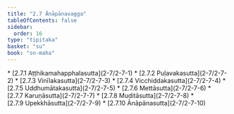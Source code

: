 ```yaml
---
title: "2.7 Ānāpānavagga"
tableOfContents: false
sidebar:
  order: 16
type: "tipitaka"
basket: "su"
book: "sn-maha"
---
```



<DynamicBreadcrumb />



<TableOfContents book="sn-maha" section="2.7">
* [2.7.1 Aṭṭhikamahapphalasutta](2-7/2-7-1)
* [2.7.2 Puḷavakasutta](2-7/2-7-2)
* [2.7.3 Vinīlakasutta](2-7/2-7-3)
* [2.7.4 Vicchiddakasutta](2-7/2-7-4)
* [2.7.5 Uddhumātakasutta](2-7/2-7-5)
* [2.7.6 Mettāsutta](2-7/2-7-6)
* [2.7.7 Karuṇāsutta](2-7/2-7-7)
* [2.7.8 Muditāsutta](2-7/2-7-8)
* [2.7.9 Upekkhāsutta](2-7/2-7-9)
* [2.7.10 Ānāpānasutta](2-7/2-7-10)
</TableOfContents>